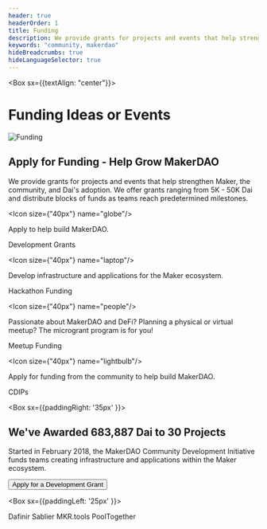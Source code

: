 ```yaml
---
header: true
headerOrder: 1
title: Funding
description: We provide grants for projects and events that help strengthen Maker, the community, and the adoption of Dai.
keywords: "community, makerdao"
hideBreadcrumbs: true
hideLanguageSelector: true
---
```


<Box sx={{textAlign: "center"}}>

# Funding Ideas or Events

<!-- <StatusBanner warning> Development Grants funding is currently closed </StatusBanner> -->

![Funding](/images/illus_funding.png)

</Box>

## Apply for Funding - Help Grow MakerDAO

We provide grants for projects and events that help strengthen Maker, the community, and Dai's adoption. We offer grants ranging from 5K - 50K Dai and distribute blocks of funds as teams reach predetermined milestones.

<Tout>

<Box>

<Chocolate>

<Box>

<Icon size={"40px"} name="globe"/>

Apply to help build MakerDAO.

<Link to="/funding/development-grants/">Development Grants</Link>

</Box>

<Box>

<Icon size={"40px"} name="laptop"/>

Develop infrastructure and applications for the Maker ecosystem.

<Link to="/funding/hackathon-funding/">Hackathon Funding</Link>

</Box>

<Box>

<Icon size={"40px"} name="people"/>

Passionate about MakerDAO and DeFi? Planning a physical or virtual meetup? The microgrant program is for you!

<Link to="/funding/meetup-funding/">Meetup Funding</Link>

</Box>

<Box>

<Icon size={"40px"} name="lightbulb"/>

Apply for funding from the community to help build MakerDAO.

<Link to="/funding/community-projects/">CDIPs</Link>

</Box>

</Chocolate>

</Box>

</Tout>

<InfoBlock>

<Box sx={{paddingRight: '35px' }}>

## We've Awarded 683,887 Dai to 30 Projects

Started in February 2018, the MakerDAO Community Development Initiative funds teams creating infrastructure and applications within the Maker ecosystem.

<Button to="/funding/development-grants/">Apply for a Development Grant</Button>

</Box>

<Box sx={{paddingLeft: '25px' }}>

<List>

<Link to="https://dafnir.com/">Dafinir</Link>

<Link to="https://sablier.finance/">Sablier</Link>

<Link to="https://mkr.tools/">MKR.tools</Link>

<Link to="https://www.pooltogether.us/">PoolTogether</Link>

</List>

</Box>

</InfoBlock>
